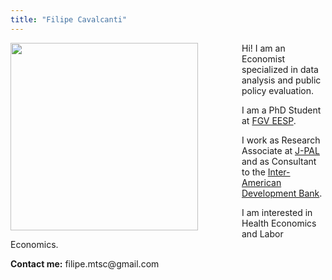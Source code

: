 ---
title: "Filipe Cavalcanti"
---

![](images/profile.jpg){style="float: left; margin-right: 70px;" fig-align="right" width="300"}

Hi! I am an Economist specialized in data analysis and public policy evaluation.

I am a PhD Student at [FGV EESP](https://eesp.fgv.br/).

I work as Research Associate at [J-PAL](https://www.povertyactionlab.org/) and as Consultant to the [Inter-American Development Bank](https://www.iadb.org/).

I am interested in Health Economics and Labor Economics.

**Contact me:** filipe.mtsc\@gmail.com
